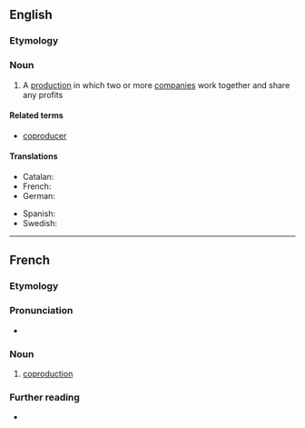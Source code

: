 ==English==

===Etymology===
{{prefix|en|co|production}}

===Noun===
{{wikipedia}}
{{en-noun}}

# A [[production]] in which two or more [[company|companies]] work together and share any profits

====Related terms====
* [[coproducer]]

====Translations====
{{trans-top|coproduction}}
* Catalan: {{t|ca|coproducció|f}}
* French: {{t+|fr|coproduction|f}}
* German: {{t|de|Koproduktion|f}}
{{trans-mid}}
* Spanish: {{t+|es|coproducción|f}}
* Swedish: {{t|sv|samprodukion|c}}
{{trans-bottom}}

----

==French==

===Etymology===
{{prefix|fr|co|production}}

===Pronunciation===
* {{audio|fr|LL-Q150 (fra)-WikiLucas00-coproduction.wav|Audio}}

===Noun===
{{fr-noun|f}}

# [[#English|coproduction]]

===Further reading===
* {{R:TLFi}}